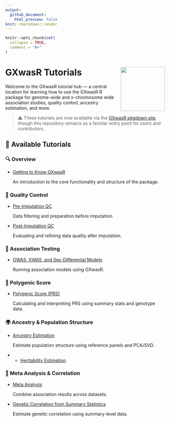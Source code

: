 ```yaml
---
output: 
  github_document:
    html_preview: false
knit: rmarkdown::render
---
```


<!-- README.md is generated from README.Rmd. Please edit that file -->

```r
knitr::opts_chunk$set(
  collapse = TRUE,
  comment = "#>"
)
```

# GXwasR Tutorials <img src="logo/logo.svg" align="right" height="139" alt="" />

Welcome to the GXwasR tutorial hub — a central location for learning how to use the GXwasR R package for genome-wide and x-chromosome wide association studies, quality control, ancestry estimation, and more.

>⚠️ These tutorials are now available via the [GXwasR pkgdown site](https://boseb.github.io/GXwasR), though this repository remains as a familiar entry point for users and contributors.

## 📘 Available Tutorials

### 🔍 Overview

* [Getting to Know GXwasR](https://boseb.github.io/GXwasR/articles/GXwasR_overview.html)
  
  An introduction to the core functionality and structure of the package.

### 🧹 Quality Control

* [Pre-Imputation QC](https://boseb.github.io/GXwasR/articles/preimputationQC.html)
  
  Data filtering and preparation before imputation.

* [Post-Imputation QC](https://boseb.github.io/GXwasR/articles/postimputationQC.html)
  
  Evaluating and refining data quality after imputation.

### 🧬 Association Testing

* [GWAS, XWAS, and Sex-Differential Models](https://boseb.github.io/GXwasR/articles/gwas_models.html)
  
  Running association models using GXwasR.

### 🧠 Polygenic Score

* [Polygenic Score (PRS)](https://boseb.github.io/GXwasR/articles/GXwasR_PGS.html)
  
  Calculating and interpreting PRS using summary stats and genotype data.

### 🌍 Ancestry & Population Structure

* [Ancestry Estimation](https://boseb.github.io/GXwasR/articles/decoding_ancestry.html)
  
  Estimate population structure using reference panels and PCA/SVD.

* - [Heritability Estimation](https://boseb.github.io/GXwasR/articles/GXwasR_heritability.html)

### 🔗 Meta Analysis & Correlation

* [Meta Analysis](https://boseb.github.io/GXwasR/articles/meta_analysis.html)
  
  Combine association results across datasets.

* [Genetic Correlation from Summary Statistics](https://boseb.github.io/GXwasR/articles/genetic_correlation_sumstat.html)
  
  Estimate genetic correlation using summary-level data.
